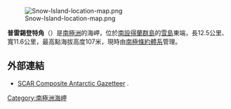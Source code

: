 [[Image:Snow-Island-location-map.png|thumb]]

{{Coord|62|43|34.7|S|61|12|05.8|W||display=title}}

'''普雷錫登特角'''（{{lang-en|President Head}}）是[[南極洲|南極洲]]的海岬，位於[[南設得蘭群島|南設得蘭群島]]的[[雪島|雪島]]東端，長12.5公里、寬11.6公里，最高點海拔高度107米，現時由[[南極條約體系|南極條約體系]]管理。

==外部連結==
* [http://data.aad.gov.au/aadc/gaz/scar/ SCAR Composite Antarctic Gazetteer] {{WebCite|url=https://www.webcitation.org/5ug2CfC7m?url=http://data.aad.gov.au/aadc/gaz/scar/ |date=20101202140255 |dateformat=iso }}.

{{Antarctica-geo-stub}}
[[Category:南極洲海岬|Category:南極洲海岬]]
